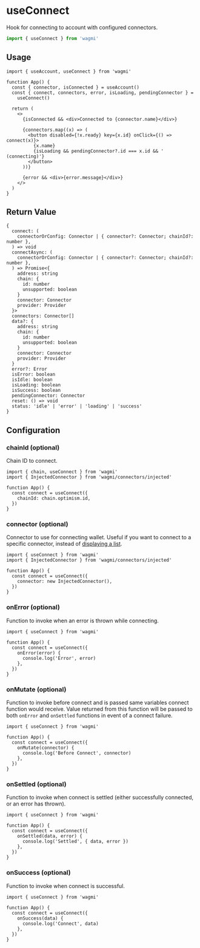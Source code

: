 # useConnect

Hook for connecting to account with configured connectors.

```ts
import { useConnect } from 'wagmi'
```

## Usage

```tsx
import { useAccount, useConnect } from 'wagmi'

function App() {
  const { connector, isConnected } = useAccount()
  const { connect, connectors, error, isLoading, pendingConnector } =
    useConnect()

  return (
    <>
      {isConnected && <div>Connected to {connector.name}</div>}

      {connectors.map((x) => (
        <button disabled={!x.ready} key={x.id} onClick={() => connect(x)}>
          {x.name}
          {isLoading && pendingConnector?.id === x.id && ' (connecting)'}
        </button>
      ))}

      {error && <div>{error.message}</div>}
    </>
  )
}
```

## Return Value

```tsx
{
  connect: (
    connectorOrConfig: Connector | { connector?: Connector; chainId?: number },
  ) => void
  connectAsync: (
    connectorOrConfig: Connector | { connector?: Connector; chainId?: number },
  ) => Promise<{
    address: string
    chain: {
      id: number
      unsupported: boolean
    }
    connector: Connector
    provider: Provider
  }>
  connectors: Connector[]
  data?: {
    address: string
    chain: {
      id: number
      unsupported: boolean
    }
    connector: Connector
    provider: Provider
  }
  error?: Error
  isError: boolean
  isIdle: boolean
  isLoading: boolean
  isSuccess: boolean
  pendingConnector: Connector
  reset: () => void
  status: 'idle' | 'error' | 'loading' | 'success'
}
```

## Configuration

### chainId (optional)

Chain ID to connect.

```tsx {6}
import { chain, useConnect } from 'wagmi'
import { InjectedConnector } from 'wagmi/connectors/injected'

function App() {
  const connect = useConnect({
    chainId: chain.optimism.id,
  })
}
```

### connector (optional)

Connector to use for connecting wallet. Useful if you want to connect to a specific connector, instead of [displaying a list](/docs/hooks/useConnect#usage).

```tsx {6}
import { useConnect } from 'wagmi'
import { InjectedConnector } from 'wagmi/connectors/injected'

function App() {
  const connect = useConnect({
    connector: new InjectedConnector(),
  })
}
```

### onError (optional)

Function to invoke when an error is thrown while connecting.

```tsx {5-7}
import { useConnect } from 'wagmi'

function App() {
  const connect = useConnect({
    onError(error) {
      console.log('Error', error)
    },
  })
}
```

### onMutate (optional)

Function to invoke before connect and is passed same variables connect function would receive. Value returned from this function will be passed to both `onError` and `onSettled` functions in event of a connect failure.

```tsx {5-7}
import { useConnect } from 'wagmi'

function App() {
  const connect = useConnect({
    onMutate(connector) {
      console.log('Before Connect', connector)
    },
  })
}
```

### onSettled (optional)

Function to invoke when connect is settled (either successfully connected, or an error has thrown).

```tsx {5-7}
import { useConnect } from 'wagmi'

function App() {
  const connect = useConnect({
    onSettled(data, error) {
      console.log('Settled', { data, error })
    },
  })
}
```

### onSuccess (optional)

Function to invoke when connect is successful.

```tsx {5-7}
import { useConnect } from 'wagmi'

function App() {
  const connect = useConnect({
    onSuccess(data) {
      console.log('Connect', data)
    },
  })
}
```
